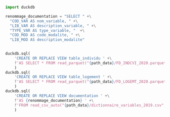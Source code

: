 ```python
import duckdb

renommage_documentation = "SELECT " +\
  "COD_VAR AS nom_variable, " +\
  "LIB_VAR AS description_variable, " +\
  "TYPE_VAR AS type_variable, "  +\
  "COD_MOD AS code_modalite, " +\
  "LIB_MOD AS description_modalite"
    

duckdb.sql(
    'CREATE OR REPLACE VIEW table_individu ' +\
    f'AS SELECT * FROM read_parquet("{path_data}/FD_INDCVI_2020.parquet")'
    )
duckdb.sql(
    'CREATE OR REPLACE VIEW table_logement ' +\
    f'AS SELECT * FROM read_parquet("{path_data}/FD_LOGEMT_2020.parquet")'
    )
duckdb.sql(
    'CREATE OR REPLACE VIEW documentation ' +\
    f'AS {renommage_documentation} ' +\
    f'FROM read_csv_auto("{path_data}/dictionnaire_variables_2019.csv", header=true)'
    )
```
